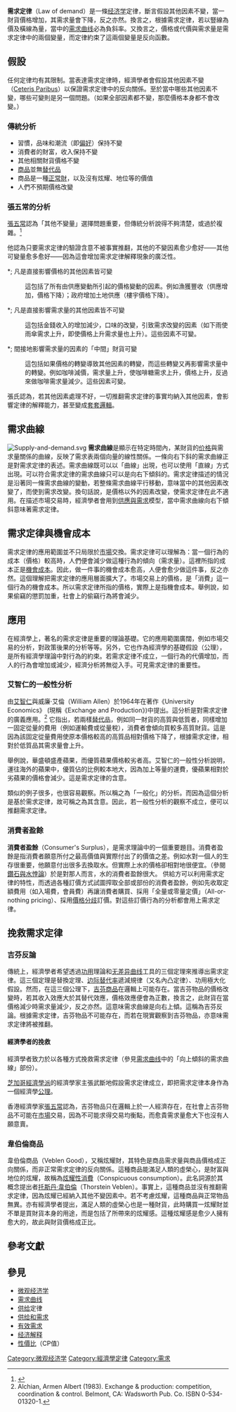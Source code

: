 {{noteTA
|T=zh-hans:需求定律; zh-hant:需求定律; zh-tw:需求法則;
|dt=中國大陸：需求定律；台灣：需求法則；
|1=zh-hans:需求定律; zh-hant:需求定律; zh-tw:需求法則;
|d1=中國大陸：需求定律；台灣：需求法則；
|2=zh-hans:无差异曲线; zh-hant:等優曲線; zh-tw:無異曲線;
|3= zh-hans:定律; zh-hant:定律; zh-tw:法則;
|G1=Economics
|G2=Math
}}

'''需求定律'''（Law of demand）是一條[[经济学|经济学]]定律，斷言假設其他因素不變，當一財貨價格增加，其需求量會下降，反之亦然。換言之，根據需求定律，若以豎線為價及橫線為量，當中的[[需求曲线|需求曲线]]必為負斜率。又換言之，價格或代價與需求量是需求定律中的兩個變量，而定律約束了這兩個變量是反向函數。

== 假設 ==
任何定律均有其限制。當表達需求定律時，經濟學者會假設其他因素不變（[[其他条件不变|Ceteris Paribus]]）以保證需求定律中的反向關係。至於當中哪些其他因素不變，哪些可變則是另一個問題。（如果全部因素都不變，那麼價格本身都不會改變。）

===傳統分析===
* 習慣，品味和潮流（即[[偏好|偏好]]）保持不變
* 消費者的財富，收入保持不變
* 其他相關財貨價格不變
* [[商品|商品]]並無[[替代品|替代品]]
* 商品是一種[[正常財|正常財]]，以及沒有炫耀、地位等的價值
* 人們不預期價格改變

===張五常的分析===
[[張五常|張五常]]認為「其他不變量」選擇問題重要，但傳統分析說得不夠清楚，或過於複雜。<ref> {{cite book | author = 張五常 | title = 《經濟解釋·卷一·科學說需求》 | accessdate = 2011-02-28}}</ref>

他認為只要需求定律的驗證含意不被事實推翻，其他的不變因素愈少愈好——其他可變量愈多愈好——因為這會增加需求定律解釋現象的廣泛性。
 
*; 凡是直接影響價格的其他因素皆可變
:這包括了所有由供應變動所引起的價格變動的因素。例如漁獲豐收（供應增加，價格下降）；政府增加土地供應（樓宇價格下降）。
*; 凡是直接影響需求量的其他因素皆不可變
:這包括金錢收入的增加減少，口味的改變，引致需求改變的因素（如下雨使雨傘需求上升，即使價格上升需求量也上升）。這些因素不可變。
*; 間接地影響需求量的因素的「中間」財貨可變
:這包括如果價格的轉變導致其他因素的轉變，而這些轉變又再影響需求量中的轉變。例如咖啡減價，需求量上升，使咖啡糖需求上升，價格上升，反過來做咖啡需求量減少。這些因素可變。

張氏認為，若其他因素處理不好，一切推翻需求定律的事實均納入其他因素，會影響定律的解釋能力，甚至變成[[重言式|套套邏輯]]。

== 需求曲線 ==
{{main|需求曲線}}
{{seealso|供應和需求}}
[[Image:Supply-and-demand.svg|thumb]]
'''需求曲線'''是顯示在特定時間內，某財貨的[[价格|价格]]與需求量關係的曲線，反映了需求表兩個向量的線性關係。一條向右下斜的需求曲線正是對需求定律的表述。需求曲線既可以以「曲線」出現，也可以使用「直線」方式出現。可以符合需求定律的需求曲線只可以是向右下傾斜的。需求定律描述的情況是沿著同一條需求曲線的變動，若整條需求曲線平行移動，意味當中的其他因素改變了，而使到需求改變。換句話說，是價格以外的因素改變，使需求定律在此不適用。在描述市場交易時，經濟學者會用到[[供给和需求|供應與需求]]模型，當中需求曲線向右下傾斜意味著需求定律。

== 需求定律與機會成本 ==
{{seealso|機會成本}}
需求定律的應用範圍並不只局限於[[市場|市場]]交換。需求定律可以理解為：當一個行為的成本（價格）較高時，人們便會減少做這種行為的傾向（需求量）。這裡所指的成本正是[[機會成本|機會成本]]。因此，做一件事的機會成本愈高，人便會愈少做這件事，反之亦然。這個理解把需求定律的應用層面擴大了。市場交易上的價格，是「消費」這一個行為的機會成本。所以需求定律所指的價格，實際上是指機會成本。舉例說，如果偷竊的懲罰加重，社會上的偷竊行為將會減少。

== 應用 ==
在經濟學上，著名的需求定律是重要的理論基礎。它的應用範圍廣闊，例如市場交易的分析，對政策後果的分析等等。另外，它也作為經濟學的基礎假設（公理），是所有經濟學理論中對行為的約束。若需求定律不成立，一個行為的代價增加，而人的行為會增加或減少，經濟分析將無從入手。可見需求定律的重要性。

===艾智仁的一般性分析===
{{tsl|en|Alchian–Allen theorem|艾智仁的一般性分析}}由[[艾智仁|艾智仁]]與威廉·艾倫（William Allen）於1964年在著作《University Economics》 (現稱《Exchange and Production》)中提出。這分析是對需求定律的廣義應用。<ref> Alchian, Armen Albert (1983). Exchange & production: competition, coordination & control. Belmont, CA: Wadsworth Pub. Co. ISBN 0-534-01320-1.</ref> 它指出，若兩樣[[替代品|替代品]]，例如同一財貨的高質與低質者，同樣增加一固定從量的費用（例如運輸費或從量稅），消費者會傾向買較多高質財貨。這是因為該固定從量費用使原本價格較高的高質品相對價格下降了，根據需求定律，相對於低質品其需求量會上升。

舉例說，華盛頓盛產蘋果，而優質蘋果價格較劣者高。艾智仁的一般性分析說明，運往海外的蘋果中，優質佔的比例較本地大，因為加上等量的運費，優蘋果相對於劣蘋果的價格會減少。這是需求定律的含意。

類似的例子很多，也很容易觀察。所以稱之為「一般化」的分析。而因為這個分析是基於需求定律，故可稱之為其含意。因此，若一般性分析的觀察不成立，便可以推翻需求定律。

===消費者盈餘===
{{main|經濟剩餘}}
'''消費者盈餘'''（Consumer's Surplus），是需求理論中的一個重要題目。消費者盈餘是指消費者願意所付之最高價值與實際付出了的價值之差。例如水對一個人的生存很重要，他願意付出很多去換取水。但實際上水的價格卻相對地很便宜。（參閱[[鑽石與水悖論|鑽石與水悖論]]）於是對那人而言，水的消費者盈餘很大。
供給方可以利用需求定律的特性，而透過各種訂價方式試圖搾取全部或部份的消費者盈餘，例如先收取定額費用（如入場費，會員費）再讓消費者購買、採用「全量或零量定價」（All-or-nothing pricing）、採用[[價格分歧|價格分歧]]訂價。對這些訂價行為的分析都會用上需求定律。

== 挽救需求定律 ==
=== 吉芬反論 ===
{{main|吉芬商品}}
傳統上，經濟學者希望透過[[效用|功用]]理論和[[无差异曲线|无差异曲线]]工具的三個定理來推導出需求定律。這三個定理是替換定理、[[边际替代率|边际替代率]]遞減規律（又名內凸定律）、功用極大化假設。然而，在這三個公理下，[[吉芬商品|吉芬商品]]在邏輯上可能存在。當吉芬物品的價格改變時，若其收入效應大於其替代效應，價格效應便會為正數，換言之，此財貨在當價格減少時需求量減少，反之亦然。這意味需求曲線是向右上傾。這稱為吉芬反論。根據需求定律，吉芬物品不可能存在，而若在現實觀察到吉芬物品，亦意味需求定律將被推翻。

==== 經濟學者的挽救 ====
經濟學者致力於以各種方式挽救需求定律（參見[[需求曲线|需求曲线]]中的「向上傾斜的需求曲線」部份）。

[[芝加哥經濟學派|芝加哥經濟學派]]的經濟學家主張武斷地假設需求定律成立，即把需求定律本身作為一個經濟學[[公理|公理]]。

香港經濟學家[[張五常|張五常]]認為，吉芬物品只在邏輯上於一人經濟存在，在社會上吉芬物品不可能在[[市場|市場]]交易，因為不可能求得交易均衡點，而愈貴需求量愈大下也沒有人願意賣。

=== 韋伯倫商品 ===
{{main|韋伯倫商品}}
韋伯倫商品（Veblen Good），又稱炫耀財，其特色是商品需求量與商品價格成正向關係，而非正常需求定律的反向關係。這種商品能滿足人類的虛榮心，是財富與地位的炫耀，故稱為[[炫耀性消費|炫耀性消費]]（Conspicuous consumption）。此名詞源於其概念提出者[[托斯丹·范伯倫|托斯丹·韋伯倫]]（Thorstein Veblen）。事實上，這種商品並沒有推翻需求定律，因為炫耀已經納入其他不變因素中。若不考慮炫耀，這種商品與正常物品無異。亦有經濟學者提出，滿足人類的虛榮心也是一種財貨，此時購買一炫耀財並不單是買財貨本身的用途，而是包括了所帶來的炫耀感。這種炫耀感是愈少人擁有愈大的，故此與財貨價格成正比。

== 參考文獻 ==
{{reflist}}
<div class='references-small'>
<references/>
</div>

== 參見 ==
*[[微观经济学|微观经济学]]
*[[需求曲线|需求曲线]]
*[[供给|供给]]定律
*[[供给和需求|供给和需求]]
*[[有效需求|有效需求]]
*[[经济解释|经济解释]]
*[[性價比|性價比]]（CP值）

{{Authority control}}
[[Category:微观经济学|Category:微观经济学]]
[[Category:經濟學定律|Category:經濟學定律]]
[[Category:需求|Category:需求]]